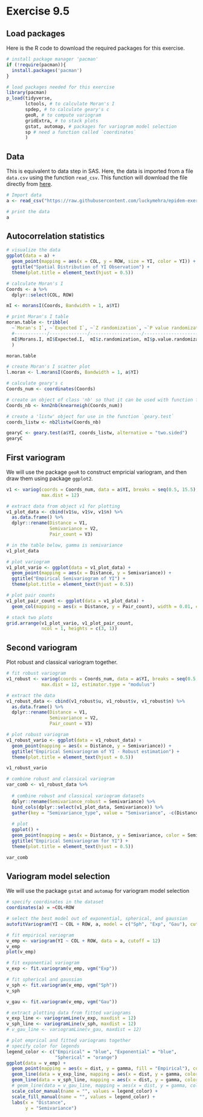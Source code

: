 # Exercise 9.5 {#ex9_5}

## Load packages

Here is the R code to download the required packages for this exercise.

```r
# install package manager 'pacman'
if (!require(pacman)){
  install.packages('pacman')
}

# load packages needed for this exercise
library(pacman)
p_load(tidyverse,
       lctools, # to calculate Moran's I
       spdep, # to calculate geary's c
       geoR, # to compute variogram
       gridExtra, # to stack plots
       gstat, automap, # packages for variogram model selection
       sp # need a function called `coordinates`
       )

```

## Data

This is equivalent to data step in SAS. Here, the data is imported from a file `data.csv` using the function `read_csv`. This function will download the file directly from [here](https://raw.githubusercontent.com/luckymehra/epidem-exercises/master/data/ex9_5.csv).

```r
# Import data
a <- read_csv("https://raw.githubusercontent.com/luckymehra/epidem-exercises/master/data/ex9_5.csv")

# print the data
a
```

## Autocorrelation statistics

```r

# visualize the data
ggplot(data = a) +
  geom_point(mapping = aes(x = COL, y = ROW, size = YI, color = YI)) +
  ggtitle("Spatial Distribution of YI Observation") +
  theme(plot.title = element_text(hjust = 0.5))

# calculate Moran's I
Coords <- a %>% 
  dplyr::select(COL, ROW)

mI <- moransI(Coords, Bandwidth = 1, a$YI)

# print Moran's I table
moran.table <- tribble(
  ~`Moran's I`, ~`Expected I`, ~`Z randomization`, ~`P value randomization`,
  #------------/--------------/-------------------/------------------------
  mI$Morans.I, mI$Expected.I,  mI$z.randomization, mI$p.value.randomization
  )

moran.table

# create Moran's I scatter plot
l.moran <- l.moransI(Coords, Bandwidth = 1, a$YI)

# calculate geary's c
Coords_num <- coordinates(Coords)

# create an object of class 'nb' so that it can be used with function from packege `spdep`
Coords_nb <- knn2nb(knearneigh(Coords_num))

# create a 'listw' object for use in the function `geary.test`
coords_listw <- nb2listw(Coords_nb)

gearyC <- geary.test(a$YI, coords_listw, alternative = "two.sided")
gearyC

```

## First variogram  

We will use the package `geoR` to construct empricial variogram, and then draw them using package `ggplot2`.  

```r
v1 <- variog(coords = Coords_num, data = a$YI, breaks = seq(0.5, 15.5),
             max.dist = 12)

# extract data from object v1 for plotting
v1_plot_data <- cbind(v1$u, v1$v, v1$n) %>% 
  as.data.frame() %>% 
  dplyr::rename(Distance = V1,
                Semivariance = V2,
                Pair_count = V3)

# in the table below, gamma is semivariance
v1_plot_data

# plot variogram
v1_plot_vario <- ggplot(data = v1_plot_data) +
  geom_point(mapping = aes(x = Distance, y = Semivariance)) +
  ggtitle("Empirical Semivariogram of YI") +
  theme(plot.title = element_text(hjust = 0.5))

# plot pair counts
v1_plot_pair_count <- ggplot(data = v1_plot_data) +
  geom_col(mapping = aes(x = Distance, y = Pair_count), width = 0.01, color = "blue")

# stack two plots
grid.arrange(v1_plot_vario, v1_plot_pair_count,
             ncol = 1, heights = c(3, 1))
```

## Second variogram  

Plot robust and classical variogram together.  

```r
# fit robust variogram
v1_robust <- variog(coords = Coords_num, data = a$YI, breaks = seq(0.5, 15.5),
             max.dist = 12, estimator.type = "modulus")

# extract the data
v1_robust_data <- cbind(v1_robust$u, v1_robust$v, v1_robust$n) %>% 
  as.data.frame() %>% 
  dplyr::rename(Distance = V1,
                Semivariance = V2,
                Pair_count = V3)

# plot robust variogram
v1_robust_vario <- ggplot(data = v1_robust_data) +
  geom_point(mapping = aes(x = Distance, y = Semivariance)) +
  ggtitle("Empirical Semivariogram of YI - Robust estimation") +
  theme(plot.title = element_text(hjust = 0.5))

v1_robust_vario

# combine robust and classical variogram  
var_comb <- v1_robust_data %>% 
  
  # combine robust and classical variogram datasets
  dplyr::rename(Semivariance_robust = Semivariance) %>% 
  bind_cols(dplyr::select(v1_plot_data, Semivariance)) %>% 
  gather(key = "Semivariance_type", value = "Semivariance", -c(Distance, Pair_count)) %>% 
  
  # plot
  ggplot() +
  geom_point(mapping = aes(x = Distance, y = Semivariance, color = Semivariance_type)) +
  ggtitle("Empirical Semivariogram for YI") +
  theme(plot.title = element_text(hjust = 0.5))

var_comb
```  

## Variogram model selection 

We will use the package `gstat` and `automap` for variogram model selection

```r
# specify coordinates in the dataset
coordinates(a) = ~COL+ROW

# select the best model out of exponential, spherical, and gaussian  
autofitVariogram(YI ~ COL + ROW, a, model = c("Sph", "Exp", "Gau"), cutoff = 12)

# fit empirical variogram
v_emp <- variogram(YI ~ COL + ROW, data = a, cutoff = 12)
v_emp
plot(v_emp)

# fit exponential variogram
v_exp <- fit.variogram(v_emp, vgm("Exp"))

# fit spherical and gaussian
v_sph <- fit.variogram(v_emp, vgm("Sph"))
v_sph

v_gau <- fit.variogram(v_emp, vgm("Gau"))

# extract plotting data from fitted variograms
v_exp_line <- variogramLine(v_exp, maxdist = 12)
v_sph_line <- variogramLine(v_sph, maxdist = 12)
# v_gau_line <- variogramLine(v_gau, maxdist = 12)

# plot emprical and fitted variograms together  
# specify color for legends
legend_color <- c("Empirical" = "blue", "Exponential" = "blue",
                  "Spherical" = "orange")
ggplot(data = v_emp) +
  geom_point(mapping = aes(x = dist, y = gamma, fill = "Empirical"), color = "blue") +
  geom_line(data = v_exp_line, mapping = aes(x = dist, y = gamma, color = "Exponential")) +
  geom_line(data = v_sph_line, mapping = aes(x = dist, y = gamma, color = "Spherical")) +
  # geom_line(data = v_gau_line, mapping = aes(x = dist, y = gamma, color = "Gaussian")) +
  scale_color_manual(name = "", values = legend_color) +
  scale_fill_manual(name = "", values = legend_color) +
  labs(x = "Distance",
       y = "Semivariance")

```

